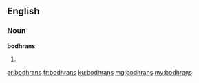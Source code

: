 ==English==

===Noun===
'''bodhrans'''

# {{plural of|bodhran}}

[[ar:bodhrans]]
[[fr:bodhrans]]
[[ku:bodhrans]]
[[mg:bodhrans]]
[[my:bodhrans]]